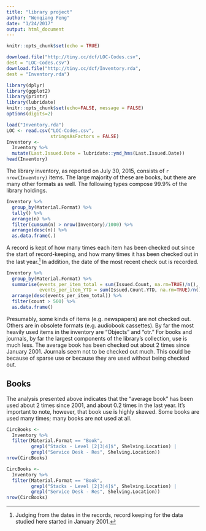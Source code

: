 ```yaml
---
title: "library project"
author: "Wenqiang Feng"
date: "1/24/2017"
output: html_document
---
```


```r
knitr::opts_chunk$set(echo = TRUE)
```

```r
download.file("http://tiny.cc/dcf/LOC-Codes.csv",
dest = "LOC-Codes.csv")
download.file("http://tiny.cc/dcf/Inventory.rda",
dest = "Inventory.rda")
```

```r
library(dplyr)
library(ggplot2)
library(printr)
library(lubridate)
knitr::opts_chunk$set(echo=FALSE, message = FALSE)
options(digits=2)
```

<!-- Data provided by Katy Gabrio gabrio@macalester.edu -->

```r
load("Inventory.rda")
LOC <- read.csv("LOC-Codes.csv",
                stringsAsFactors = FALSE)
Inventory <-
  Inventory %>%
  mutate(Last.Issued.Date = lubridate::ymd_hms(Last.Issued.Date))
head(Inventory)
```

The library inventory, as reported on July 30, 2015, consists of `r  nrow(Inventory)` items.  The large majority of these are books, but there are many other formats as well. The following types compose 99.9% of the library holdings. 
```r
Inventory %>%
  group_by(Material.Format) %>%
  tally() %>% 
  arrange(n) %>%
  filter(cumsum(n) > nrow(Inventory)/1000) %>%
  arrange(desc(n)) %>%
  as.data.frame(.)
```

A record is kept of how many times each item has been checked out since the start of record-keeping, and how many times it has been checked out in the last year.^[Judging from the dates in the records, record keeping for the data studied here started in January 2001.]  In addition, the date of the most recent check out is recorded.

```r
Inventory %>%
  group_by(Material.Format) %>%
  summarise(events_per_item_total = sum(Issued.Count, na.rm=TRUE)/n(),
            events_per_item_YTD = sum(Issued.Count.YTD, na.rm=TRUE)/n(), count=n()) %>%
  arrange(desc(events_per_item_total)) %>% 
  filter(count > 500) %>%
  as.data.frame()
```

Presumably, some kinds of items (e.g. newspapers) are not checked out.  Others are in obsolete formats (e.g. audiobook cassettes). By far the most heavily used items in the inventory are "Objects" and "otr."  For books and journals, by far the largest components of the library's collection, use is much less.  The average book has been checked out about 2 times since January 2001. Journals seem not to be checked out much.  This could be because of sparse use or because they are used without being checked out.

## Books

The analysis presented above indicates that the "average book" has been used about 2 times since 2001, and about 0.2 times in the last year.  It's important to note, however, that book use is highly skewed.  Some books are used many times; many books are not used at all.  


```r
CircBooks <-
  Inventory %>%
  filter(Material.Format == "Book", 
         grepl("Stacks - Level [2|3|4]$", Shelving.Location) |
         grepl("Service Desk - Res", Shelving.Location))
nrow(CircBooks)
```

```r
CircBooks <-
  Inventory %>%
  filter(Material.Format == "Book", 
         grepl("Stacks - Level [2|3|4]$", Shelving.Location) |
         grepl("Service Desk - Res", Shelving.Location))
nrow(CircBooks)
```

